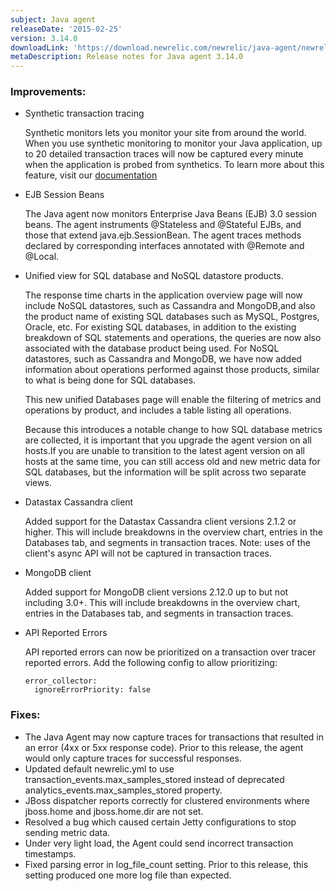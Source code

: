 ```yaml
---
subject: Java agent
releaseDate: '2015-02-25'
version: 3.14.0
downloadLink: 'https://download.newrelic.com/newrelic/java-agent/newrelic-agent/3.14.0/'
metaDescription: Release notes for Java agent 3.14.0
---
```


### Improvements:

* Synthetic transaction tracing

  Synthetic monitors lets you monitor your site from around the world. When you use synthetic monitoring to monitor your Java application, up to 20 detailed transaction traces will now be captured every minute when the application is probed from synthetics. To learn more about this feature, visit our [documentation](https://docs.newrelic.com/docs/synthetics/new-relic-synthetics/using-monitors/collecting-synthetic-transaction-traces)
* EJB Session Beans

  The Java agent now monitors Enterprise Java Beans (EJB) 3.0 session beans. The agent instruments @Stateless and @Stateful EJBs, and those that extend java.ejb.SessionBean. The agent traces methods declared by corresponding interfaces annotated with @Remote and @Local.
* Unified view for SQL database and NoSQL datastore products.

  The response time charts in the application overview page will now include NoSQL datastores, such as Cassandra and MongoDB,and also the product name of existing SQL databases such as MySQL, Postgres, Oracle, etc. For existing SQL databases, in addition to the existing breakdown of SQL statements and operations, the queries are now also associated with the database product being used. For NoSQL datastores, such as Cassandra and MongoDB, we have now added information about operations performed against those products, similar to what is being done for SQL databases.

  This new unified Databases page will enable the filtering of metrics and operations by product, and includes a table listing all operations.

  Because this introduces a notable change to how SQL database metrics are collected, it is important that you upgrade the agent version on all hosts.If you are unable to transition to the latest agent version on all hosts at the same time, you can still access old and new metric data for SQL databases, but the information will be split across two separate views.
* Datastax Cassandra client

  Added support for the Datastax Cassandra client versions 2.1.2 or higher. This will include breakdowns in the overview chart, entries in the Databases tab, and segments in transaction traces. Note: uses of the client's async API will not be captured in transaction traces.
* MongoDB client

  Added support for MongoDB client versions 2.12.0 up to but not including 3.0+. This will include breakdowns in the overview chart, entries in the Databases tab, and segments in transaction traces.
* API Reported Errors

  API reported errors can now be prioritized on a transaction over tracer reported errors. Add the following config to allow prioritizing:

  ```
  error_collector:
    ignoreErrorPriority: false
  ```

### Fixes:

* The Java Agent may now capture traces for transactions that resulted in an error (4xx or 5xx response code). Prior to this release, the agent would only capture traces for successful responses.
* Updated default newrelic.yml to use transaction_events.max_samples_stored instead of deprecated analytics_events.max_samples_stored property.
* JBoss dispatcher reports correctly for clustered environments where jboss.home and jboss.home.dir are not set.
* Resolved a bug which caused certain Jetty configurations to stop sending metric data.
* Under very light load, the Agent could send incorrect transaction timestamps.
* Fixed parsing error in log_file_count setting. Prior to this release, this setting produced one more log file than expected.
